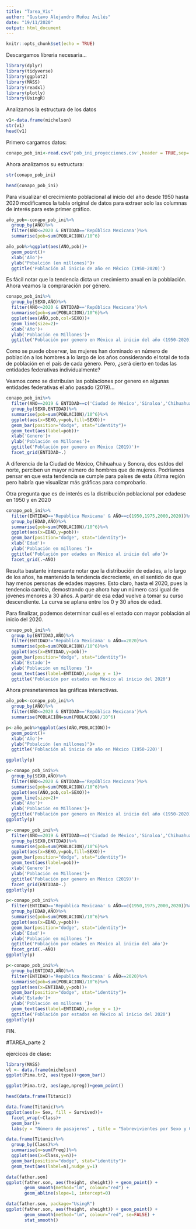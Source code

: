 ---
title: "Tarea_Vis"
author: "Gustavo Alejandro Muñoz Avilés"
date: "19/11/2020"
output: html_document
---

```{r setup, include=FALSE}
knitr::opts_chunk$set(echo = TRUE)
```

Descargamos libreria necesaria...

```{r libraries, warning=FALSE} 
library(dplyr)
library(tidyverse)
library(ggplot2)
library(MASS)
library(readxl)
library(plotly)
library(UsingR)
```


Analizamos la estructura de los datos
```{r, data}
v1<-data.frame(michelson)
str(v1)
head(v1)

```
Primero cargamos datos:

```{r cargar datos, }
conapo_pob_ini<-read.csv('pob_ini_proyecciones.csv',header = TRUE,sep=',')
```

Ahora analizamos su estructura:
```{r,}
str(conapo_pob_ini)
```



```{r estructura, echo=FALSE}
head(conapo_pob_ini)
```
Para visualizar el crecimiento poblacional al inicio del año desde 1950 hasta 2020 modificamos la tabla original de datos para extraer solo las columnas de interés para este primer gráfico.

```{r visualizacion 1, echo=FALSE}
año_pob<-conapo_pob_ini%>%
  group_by(AÑO)%>%
  filter(AÑO<=2020 & ENTIDAD=='República Mexicana')%>%
  summarise(pob=sum(POBLACION)/10^6)
```
```{r,echo=FALSE}
año_pob%>%ggplot(aes(AÑO,pob))+
  geom_point()+
  xlab('Año')+
  ylab("Pobalción (en millones)")+
  ggtitle('Población al inicio de año en México (1950-2020)')

```
Es fácil notar que la tendencia dicta un crecimiento anual en la pobblación. Ahora veamos la compraración por género.

```{r vis 2, echo=FALSE}
conapo_pob_ini%>%
  group_by(SEXO,AÑO)%>%
  filter(AÑO<=2020 & ENTIDAD=='República Mexicana')%>%
  summarise(pob=sum(POBLACION)/10^6)%>%
  ggplot(aes(AÑO,pob,col=SEXO))+
  geom_line(size=2)+
  xlab('Año')+
  ylab('Población en Millones')+
  ggtitle('Población por genero en México al inicio del año (1950-2020)')
```

Como se puede observar, las mujeres han dominado en número de población a los hombres a lo largo de los años considerando el total de toda de población en el país de cada género. Pero, ¿será cierto en todas las entidades federativas individualmente?

Veamos como se distribuían las poblaciones por genero en algunas entidades federativas el año pasado (2019)...

```{r vis 3, echo=FALSE}
conapo_pob_ini%>%
  filter(AÑO==2019 & ENTIDAD==c('Ciudad de México','Sinaloa','Chihuahua'))%>%
  group_by(SEXO,ENTIDAD)%>%
  summarise(pob=sum(POBLACION)/10^6)%>%
  ggplot(aes(x=SEXO,y=pob,fill=SEXO))+
  geom_bar(position="dodge", stat="identity")+
  geom_text(aes(label=pob))+
  xlab('Genero')+
  ylab('Población en Millones')+
  ggtitle('Población por genero en México (2019)')+
  facet_grid(ENTIDAD~.)
```

A diferencia de la Ciudad de México, Chihuahua y Sonora, dos estdos del norte, perciben un mayor número de hombres que de mujeres. Podríamos pensar en que esta tendencia se cumple para países de esta última región pero habría que visualizar más gráficas para comprobarlo.

Otra pregunta que es de interés es la distribución poblacional por edadese en 1950 y en 2020

```{r vis 4, echo=FALSE}
conapo_pob_ini%>%
  filter(ENTIDAD=='República Mexicana' & AÑO==c(1950,1975,2000,2020))%>%
  group_by(EDAD,AÑO)%>%
  summarise(pob=sum(POBLACION)/10^6)%>%
  ggplot(aes(x=EDAD,y=pob))+
  geom_bar(position="dodge", stat="identity")+
  xlab('Edad')+
  ylab('Población en millones ')+
  ggtitle('Población por edades en México al inicio del año')+
  facet_grid(.~AÑO)
```
Resulta bastante interesante notar que la distribución de edades, a lo largo de los años, ha mantenido la tendencia decreciente, en el sentido de que hay menos personas de edades mayores. Esto claro, hasta el 2020, pues la tendencia cambia, demostrando que ahora hay un número casi igual de jóvenes menores a 30 años. A partir de esa edad vuelve a tomar su curso descendiente. La curva se aplana entre los 0 y 30 años de edad.


Para finalizar, podemos determinar cuál es el estado con mayor población al inicio del 2020.
```{r vis 5, echo=FALSE}
conapo_pob_ini%>%
  group_by(ENTIDAD,AÑO)%>%
  filter(ENTIDAD!='República Mexicana' & AÑO==2020)%>%
  summarise(pob=sum(POBLACION)/10^6)%>%
  ggplot(aes(x=ENTIDAD,y=pob))+
  geom_bar(position="dodge", stat="identity")+
  xlab('Estado')+
  ylab('Población en millones ')+
  geom_text(aes(label=ENTIDAD),nudge_y = 1)+
  ggtitle('Población por estados en México al inicio del 2020')
```


Ahora presnetaremos las gráficas interactivas.

```{r vis 1 int, echo=FALSE}
año_pob<-conapo_pob_ini%>%
  group_by(AÑO)%>%
  filter(AÑO<=2020 & ENTIDAD=='República Mexicana')%>%
  summarise(POBLACIÓN=sum(POBLACION)/10^6)

p<-año_pob%>%ggplot(aes(AÑO,POBLACIÓN))+
  geom_point()+
  xlab('Año')+
  ylab("Pobalción (en millones)")+
  ggtitle('Población al inicio de año en México (1950-220)')

ggplotly(p)
```


```{r vis 2 int, echo=FALSE}
p<-conapo_pob_ini%>%
  group_by(SEXO,AÑO)%>%
  filter(AÑO<=2020 & ENTIDAD=='República Mexicana')%>%
  summarise(pob=sum(POBLACION)/10^6)%>%
  ggplot(aes(AÑO,pob,col=SEXO))+
  geom_line(size=2)+
  xlab('Año')+
  ylab('Población en Millones')+
  ggtitle('Población por genero en México al inicio del año (1950-2020)')
ggplotly(p)
```

```{r vis 3 int, echo=FALSE}
p<-conapo_pob_ini%>%
  filter(AÑO==2019 & ENTIDAD==c('Ciudad de México','Sinaloa','Chihuahua'))%>%
  group_by(SEXO,ENTIDAD)%>%
  summarise(pob=sum(POBLACION)/10^6)%>%
  ggplot(aes(x=SEXO,y=pob,fill=SEXO))+
  geom_bar(position="dodge", stat="identity")+
  geom_text(aes(label=pob))+
  xlab('Genero')+
  ylab('Población en Millones')+
  ggtitle('Población por genero en México (2019)')+
  facet_grid(ENTIDAD~.)
ggplotly(p)
```
```{r vis 4 int, echo=FALSE}
p<-conapo_pob_ini%>%
  filter(ENTIDAD=='República Mexicana' & AÑO==c(1950,1975,2000,2020))%>%
  group_by(EDAD,AÑO)%>%
  summarise(pob=sum(POBLACION)/10^6)%>%
  ggplot(aes(x=EDAD,y=pob))+
  geom_bar(position="dodge", stat="identity")+
  xlab('Edad')+
  ylab('Población en millones ')+
  ggtitle('Población por edades en México al inicio del año')+
  facet_grid(.~AÑO)
ggplotly(p)
```
```{r vis 5 int, echo=FALSE}
p<-conapo_pob_ini%>%
  group_by(ENTIDAD,AÑO)%>%
  filter(ENTIDAD!='República Mexicana' & AÑO==2020)%>%
  summarise(pob=sum(POBLACION)/10^6)%>%
  ggplot(aes(x=ENTIDAD,y=pob))+
  geom_bar(position="dodge", stat="identity")+
  xlab('Estado')+
  ylab('Población en millones ')+
  geom_text(aes(label=ENTIDAD),nudge_y = 1)+
  ggtitle('Población por estados en México al inicio del 2020')
ggplotly(p)
```
FIN.




#TAREA_parte 2

ejercicos de clase:


```{r ej 1, echo=FALSE}
library(MASS)
vl <- data.frame(michelson)
ggplot(Pima.tr2, aes(type))+geom_bar()
```
```{r, echo=FALSE}
ggplot(Pima.tr2, aes(age,npreg))+geom_point()
```
```{r,echo=FALSE}
head(data.frame(Titanic))
```
```{r para graficar todo,echo=FALSE}
data.frame(Titanic)%>%
ggplot(aes(x= Sex, fill = Survived))+
  facet_wrap(~Class)+
  geom_bar()+
  labs(y = "Número de pasajeros" , title = "Sobrevivientes por Sexo y Clase")
```

```{r pasajeros por clase, echo=FALSE}
data.frame(Titanic)%>%
  group_by(Class)%>%
  summarise(n=sum(Freq))%>%
  ggplot(aes(x=Class,y=n))+
  geom_bar(position="dodge", stat="identity")+
  geom_text(aes(label=n),nudge_y=1)
```
```{r ej 2, echo=FALSE}
data(father.son)
ggplot(father.son, aes(fheight, sheight)) + geom_point() +
       geom_smooth(method="lm", colour="red") +
       geom_abline(slope=1, intercept=0)
```
```{r,echo=FALSE}
data(father.son, package="UsingR")
ggplot(father.son, aes(fheight, sheight)) + geom_point() +
       geom_smooth(method="lm", colour="red", se=FALSE) +
       stat_smooth()
```





